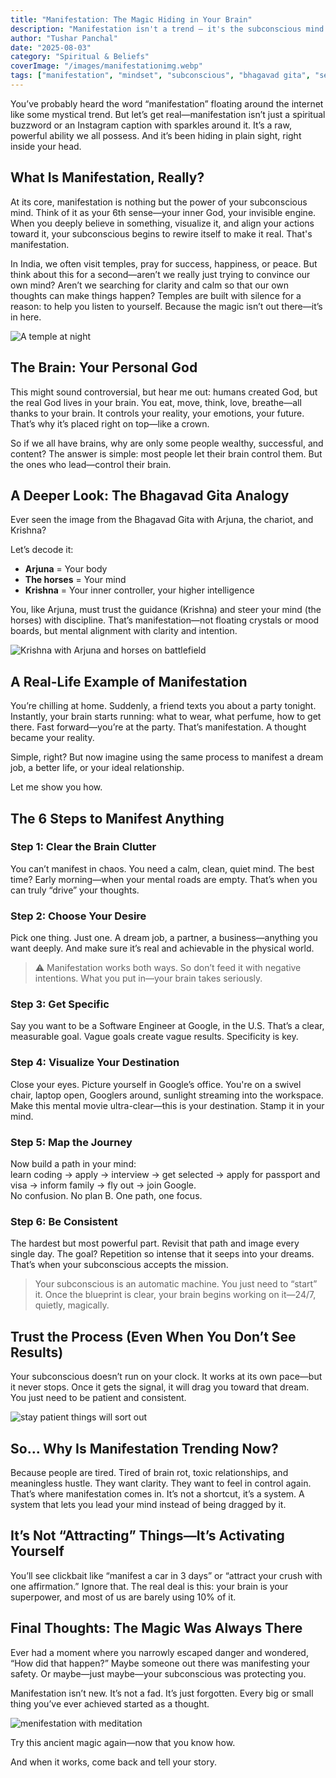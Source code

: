 ```yaml
---
title: "Manifestation: The Magic Hiding in Your Brain"
description: "Manifestation isn't a trend — it's the subconscious mind's true power. Discover how to manifest anything with six powerful, practical steps."
author: "Tushar Panchal"
date: "2025-08-03"
category: "Spiritual & Beliefs"
coverImage: "/images/manifestationimg.webp"
tags: ["manifestation", "mindset", "subconscious", "bhagavad gita", "self-help"]
---
```



You’ve probably heard the word “manifestation” floating around the internet like some mystical trend. But let’s get real—manifestation isn’t just a spiritual buzzword or an Instagram caption with sparkles around it. It’s a raw, powerful ability we all possess. And it’s been hiding in plain sight, right inside your head.

## What Is Manifestation, Really?

At its core, manifestation is nothing but the power of your subconscious mind. Think of it as your 6th sense—your inner God, your invisible engine. When you deeply believe in something, visualize it, and align your actions toward it, your subconscious begins to rewire itself to make it real. That's manifestation.

In India, we often visit temples, pray for success, happiness, or peace. But think about this for a second—aren’t we really just trying to convince our own mind? Aren’t we searching for clarity and calm so that our own thoughts can make things happen? Temples are built with silence for a reason: to help you listen to yourself. Because the magic isn’t out there—it’s in here.

<Image
  src="/images/temple.webp"
  alt="A temple at night"
  width={800}
  height={400}
  className="rounded-xl my-6 mx-auto shadow-lg"
/>

## The Brain: Your Personal God

This might sound controversial, but hear me out: humans created God, but the real God lives in your brain. You eat, move, think, love, breathe—all thanks to your brain. It controls your reality, your emotions, your future. That’s why it’s placed right on top—like a crown.

So if we all have brains, why are only some people wealthy, successful, and content? The answer is simple: most people let their brain control them. But the ones who lead—control their brain.

## A Deeper Look: The Bhagavad Gita Analogy

Ever seen the image from the Bhagavad Gita with Arjuna, the chariot, and Krishna?

Let’s decode it:

- **Arjuna** = Your body  
- **The horses** = Your mind  
- **Krishna** = Your inner controller, your higher intelligence  

You, like Arjuna, must trust the guidance (Krishna) and steer your mind (the horses) with discipline. That’s manifestation—not floating crystals or mood boards, but mental alignment with clarity and intention.

<Image
  src="/images/Arjuna.webp"
  alt="Krishna with Arjuna and horses on battlefield"
  width={800}
  height={400}
  className="rounded-xl my-6 mx-auto shadow-lg"
/>

## A Real-Life Example of Manifestation

You’re chilling at home. Suddenly, a friend texts you about a party tonight. Instantly, your brain starts running: what to wear, what perfume, how to get there. Fast forward—you’re at the party. That’s manifestation. A thought became your reality.

Simple, right? But now imagine using the same process to manifest a dream job, a better life, or your ideal relationship.

Let me show you how.

## The 6 Steps to Manifest Anything

### Step 1: Clear the Brain Clutter

You can’t manifest in chaos. You need a calm, clean, quiet mind. The best time? Early morning—when your mental roads are empty. That’s when you can truly “drive” your thoughts.

### Step 2: Choose Your Desire

Pick one thing. Just one. A dream job, a partner, a business—anything you want deeply. And make sure it’s real and achievable in the physical world.

> ⚠️ Manifestation works both ways. So don’t feed it with negative intentions. What you put in—your brain takes seriously.

### Step 3: Get Specific

Say you want to be a Software Engineer at Google, in the U.S. That’s a clear, measurable goal. Vague goals create vague results. Specificity is key.

### Step 4: Visualize Your Destination

Close your eyes. Picture yourself in Google’s office. You're on a swivel chair, laptop open, Googlers around, sunlight streaming into the workspace. Make this mental movie ultra-clear—this is your destination. Stamp it in your mind.

### Step 5: Map the Journey

Now build a path in your mind:  
learn coding → apply → interview → get selected → apply for passport and visa → inform family → fly out → join Google.  
No confusion. No plan B. One path, one focus.

### Step 6: Be Consistent

The hardest but most powerful part. Revisit that path and image every single day. The goal? Repetition so intense that it seeps into your dreams. That’s when your subconscious accepts the mission.

> Your subconscious is an automatic machine. You just need to “start” it. Once the blueprint is clear, your brain begins working on it—24/7, quietly, magically.

## Trust the Process (Even When You Don’t See Results)

Your subconscious doesn’t run on your clock. It works at its own pace—but it never stops. Once it gets the signal, it will drag you toward that dream. You just need to be patient and consistent.

<Image
  src="/images/patience.webp"
  alt="stay patient things will sort out"
  width={800}
  height={400}
  className="rounded-xl my-6 mx-auto shadow-lg"
/>

## So… Why Is Manifestation Trending Now?

Because people are tired. Tired of brain rot, toxic relationships, and meaningless hustle. They want clarity. They want to feel in control again. That’s where manifestation comes in. It’s not a shortcut, it’s a system. A system that lets you lead your mind instead of being dragged by it.

## It’s Not “Attracting” Things—It’s Activating Yourself

You’ll see clickbait like “manifest a car in 3 days” or “attract your crush with one affirmation.” Ignore that. The real deal is this: your brain is your superpower, and most of us are barely using 10% of it.

## Final Thoughts: The Magic Was Always There

Ever had a moment where you narrowly escaped danger and wondered, “How did that happen?” Maybe someone out there was manifesting your safety. Or maybe—just maybe—your subconscious was protecting you.

Manifestation isn’t new. It’s not a fad. It’s just forgotten. Every big or small thing you’ve ever achieved started as a thought.


<Image
  src="/images/meditate.webp"
  alt="menifestation with meditation"
  width={800}
  height={400}
  className="rounded-xl my-6 mx-auto shadow-lg"
/>

Try this ancient magic again—now that you know how.

And when it works, come back and tell your story.
